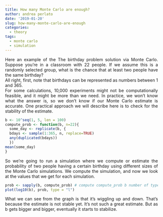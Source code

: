 ```yaml
---
title: How many Monte Carlo are enough?
author: andrea perlato
date: '2019-01-20'
slug: how-many-monte-carlo-are-enough
categories:
  - theory
tags:
  - monte carlo
  - simulation
---
```


<style>
body {
text-align: justify}
</style>

Here an example of the The birthday problem solution via Monte Carlo.
Suppose you're in a classroom with 22 people. If we assume this is a randomly selected group, what is the chance that at least two people have the same birthday? </br>
All right, first, note that birthdays can be represented as numbers between 1 and 365. </br>
For some calculations, 10,000 experiments might not be computationally feasible, and it might be more than we need.
In practice, we won't know what the answer is, so we don't know if our Monte Carlo estimate is accurate. 
One practical approach we will describe here is to check for the stability of the estimate.


```r
b <- 10^seq(1, 5, len = 100)
compute_prob <- function(b, n=22){
  some_day <- replicate(b, {
  bdays <- sample(1:365, n, replace=TRUE)
  any(duplicated(bdays))
  })
mean(some_day)
}


```

So we're going to run a simulation where we compute or estimate the probability of two people having a certain birthday using different sizes of the Monte Carlo simulations. We compute the simulation, and now we look at the values that we get for each simulation.

```r
prob <- sapply(b, compute_prob) # compute compute_prob b number of type
plot(log10(b), prob, type = "l")

```

What we can see from the graph is that it's wiggling up and down. That's because the estimate is not stable yet.
It's not such a great estimate. But as b gets bigger and bigger, eventually it starts to stabilize.







